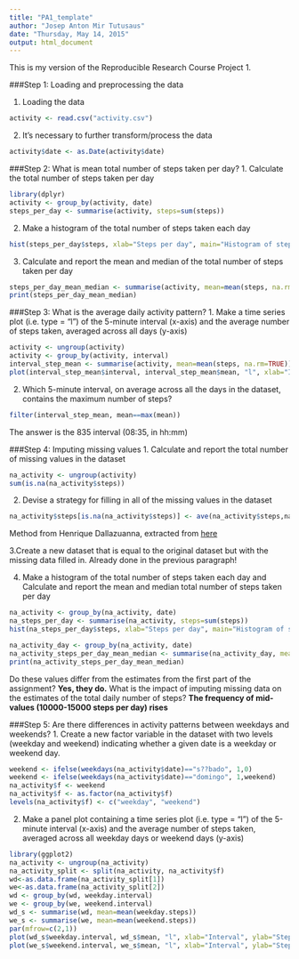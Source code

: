 ```yaml
---
title: "PA1_template"
author: "Josep Anton Mir Tutusaus"
date: "Thursday, May 14, 2015"
output: html_document
---
```


This is my version of the Reproducible Research Course Project 1.

###Step 1: Loading and preprocessing the data

1. Loading the data
```r
activity <- read.csv("activity.csv")

```

2. It's necessary to further transform/process the data
```r
activity$date <- as.Date(activity$date)
```

###Step 2: What is mean total number of steps taken per day?
1. Calculate the total number of steps taken per day
```r
library(dplyr)
activity <- group_by(activity, date)
steps_per_day <- summarise(activity, steps=sum(steps))
```

2. Make a histogram of the total number of steps taken each day

```r
hist(steps_per_day$steps, xlab="Steps per day", main="Histogram of steps per day")
```

3. Calculate and report the mean and median of the total number of steps taken per day
```r
steps_per_day_mean_median <- summarise(activity, mean=mean(steps, na.rm=T), median=median(steps, na.rm=T))
print(steps_per_day_mean_median)
```

###Step 3: What is the average daily activity pattern?
1. Make a time series plot (i.e. type = "l") of the 5-minute interval (x-axis) and the average number of steps taken, averaged across all days (y-axis)

```r
activity <- ungroup(activity)
activity <- group_by(activity, interval)
interval_step_mean <- summarise(activity, mean=mean(steps, na.rm=TRUE))
plot(interval_step_mean$interval, interval_step_mean$mean, "l", xlab="Interval", ylab="Step Mean")

```

2. Which 5-minute interval, on average across all the days in the dataset, contains the maximum number of steps?
```r
filter(interval_step_mean, mean==max(mean))
```

The answer is the 835 interval (08:35, in hh:mm)

###Step 4: Imputing missing values
1. Calculate and report the total number of missing values in the dataset
```r
na_activity <- ungroup(activity)
sum(is.na(na_activity$steps))
```

2. Devise a strategy for filling in all of the missing values in the dataset
```r
na_activity$steps[is.na(na_activity$steps)] <- ave(na_activity$steps,na_activity$interval,FUN=function(x)mean(x,na.rm = T))[is.na(na_activity$steps)]
```

Method from Henrique Dallazuanna, extracted from [here](http://grokbase.com/t/r/r-help/0969yezzan/r-how-to-substitute-missing-values-nas-by-the-group-means)

3.Create a new dataset that is equal to the original dataset but with the missing data filled in.
Already done in the previous paragraph!

4. Make a histogram of the total number of steps taken each day and Calculate and report the mean and median total number of steps taken per day
```r
na_activity <- group_by(na_activity, date)
na_steps_per_day <- summarise(na_activity, steps=sum(steps))
hist(na_steps_per_day$steps, xlab="Steps per day", main="Histogram of steps per day")
```
```r
na_activity_day <- group_by(na_activity, date)
na_activity_steps_per_day_mean_median <- summarise(na_activity_day, mean=mean(steps), median=median(steps))
print(na_activity_steps_per_day_mean_median)
```

Do these values differ from the estimates from the first part of the assignment? **Yes, they do.** What is the impact of imputing missing data on the estimates of the total daily number of steps? **The frequency of mid-values (10000-15000 steps per day) rises**

###Step 5: Are there differences in activity patterns between weekdays and weekends?
1. Create a new factor variable in the dataset with two levels (weekday and weekend) indicating whether a given date is a weekday or weekend day.
```r
weekend <- ifelse(weekdays(na_activity$date)=="s??bado", 1,0)
weekend <- ifelse(weekdays(na_activity$date)=="domingo", 1,weekend)
na_activity$f <- weekend
na_activity$f <- as.factor(na_activity$f)
levels(na_activity$f) <- c("weekday", "weekend")
```

2. Make a panel plot containing a time series plot (i.e. type = "l") of the 5-minute interval (x-axis) and the average number of steps taken, averaged across all weekday days or weekend days (y-axis)
```r
library(ggplot2)
na_activity <- ungroup(na_activity)
na_activity_split <- split(na_activity, na_activity$f)
wd<-as.data.frame(na_activity_split[1])
we<-as.data.frame(na_activity_split[2])
wd <- group_by(wd, weekday.interval)
we <- group_by(we, weekend.interval)
wd_s <- summarise(wd, mean=mean(weekday.steps))
we_s <- summarise(we, mean=mean(weekend.steps))
par(mfrow=c(2,1))
plot(wd_s$weekday.interval, wd_s$mean, "l", xlab="Interval", ylab="Step Mean", main="Weekday")
plot(we_s$weekend.interval, we_s$mean, "l", xlab="Interval", ylab="Step Mean", main="Weekend")
```

